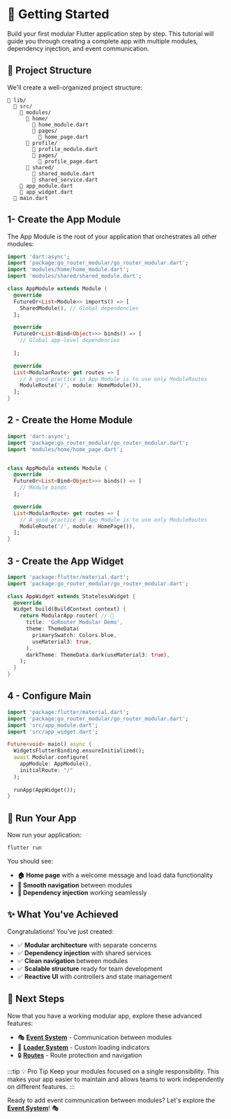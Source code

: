 # 🚀 Getting Started

Build your first modular Flutter application step by step. This tutorial will guide you through creating a complete app with multiple modules, dependency injection, and event communication.

## 📁 Project Structure

We'll create a well-organized project structure:

```
📁 lib/
  📁 src/
    📁 modules/
      📁 home/
        📄 home_module.dart
        📁 pages/
          📄 home_page.dart
      📁 profile/
        📄 profile_module.dart
        📁 pages/
          📄 profile_page.dart
      📁 shared/
        📄 shared_module.dart
        📄 shared_service.dart
    📄 app_module.dart
    📄 app_widget.dart
  📄 main.dart
```

## 1-  Create the App Module

The App Module is the root of your application that orchestrates all other modules:

```dart title="lib/src/app_module.dart"
import 'dart:async';
import 'package:go_router_modular/go_router_modular.dart';
import 'modules/home/home_module.dart';
import 'modules/shared/shared_module.dart';

class AppModule extends Module {
  @override
  FutureOr<List<Module>> imports() => [
    SharedModule(), // Global dependencies 
  ];

  @override
  FutureOr<List<Bind<Object>>> binds() => [
    // Global app-level dependencies
 
  ];

  @override
  List<ModularRoute> get routes => [
    // A good practice in App Module is to use only ModuleRoutes
    ModuleRoute('/', module: HomeModule()),
  ];
}
```

## 2 - Create the Home Module

```dart title="lib/src/app_module.dart"
import 'dart:async';
import 'package:go_router_modular/go_router_modular.dart';
import 'modules/home/home_page.dart';


class AppModule extends Module {
  @override
  FutureOr<List<Bind<Object>>> binds() => [
    // Module binds
  ];

  @override
  List<ModularRoute> get routes => [
    // A good practice in App Module is to use only ModuleRoutes
    ModuleRoute('/', module: HomePage()),
  ];
}

```

## 3 - Create the App Widget

```dart title="lib/src/app_widget.dart"
import 'package:flutter/material.dart';
import 'package:go_router_modular/go_router_modular.dart';

class AppWidget extends StatelessWidget {
  @override
  Widget build(BuildContext context) {
    return ModularApp.router( // 👋
      title: 'GoRouter Modular Demo',
      theme: ThemeData(
        primarySwatch: Colors.blue,
        useMaterial3: true,
      ),
      darkTheme: ThemeData.dark(useMaterial3: true),
    );
  }
}
```

## 4 - Configure Main

```dart title="lib/main.dart"
import 'package:flutter/material.dart';
import 'package:go_router_modular/go_router_modular.dart';
import 'src/app_module.dart';
import 'src/app_widget.dart';

Future<void> main() async {
  WidgetsFlutterBinding.ensureInitialized();
  await Modular.configure(
    appModule: AppModule(), 
    initialRoute: "/"
  );
  
  runApp(AppWidget());
}
```

## 🎉 Run Your App

Now run your application:

```bash
flutter run
```

You should see:
- **🏠 Home page** with a welcome message and load data functionality
- **🔄 Smooth navigation** between modules
- **💉 Dependency injection** working seamlessly

## ✨ What You've Achieved

Congratulations! You've just created:

- ✅ **Modular architecture** with separate concerns
- ✅ **Dependency injection** with shared services
- ✅ **Clean navigation** between modules
- ✅ **Scalable structure** ready for team development
- ✅ **Reactive UI** with controllers and state management

## 🚀 Next Steps

Now that you have a working modular app, explore these advanced features:

- 🎭 **[Event System](/docs/event-system)** - Communication between modules
- 🎯 **[Loader System](/docs/loader-system)** - Custom loading indicators
- 🔒 **[Routes](/docs/routes)** - Route protection and navigation

:::tip 💡 Pro Tip
Keep your modules focused on a single responsibility. This makes your app easier to maintain and allows teams to work independently on different features.
:::

Ready to add event communication between modules? Let's explore the **[Event System](/docs/event-system)**! 🎭
